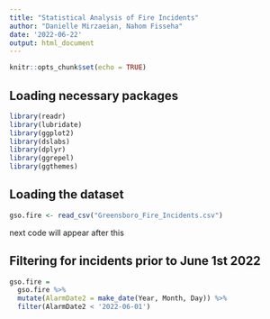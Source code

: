 ---
title: "Statistical Analysis of Fire Incidents"
author: "Danielle Mirzaeian, Nahom Fisseha"
date: '2022-06-22'
output: html_document
---

```{r setup, include=FALSE}
knitr::opts_chunk$set(echo = TRUE)
```

## Loading necessary packages

```{r}
library(readr)
library(lubridate)
library(ggplot2)
library(dslabs)
library(dplyr)
library(ggrepel)
library(ggthemes)
```

## Loading the dataset
```{r}
gso.fire <- read_csv("Greensboro_Fire_Incidents.csv")
```

next code will appear after this

## Filtering for incidents prior to June 1st 2022
```{r}
gso.fire = 
  gso.fire %>%
  mutate(AlarmDate2 = make_date(Year, Month, Day)) %>%
  filter(AlarmDate2 < '2022-06-01')
```
